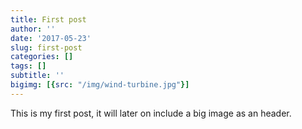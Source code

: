 ```yaml
---
title: First post
author: ''
date: '2017-05-23'
slug: first-post
categories: []
tags: []
subtitle: ''
bigimg: [{src: "/img/wind-turbine.jpg"}]
---
```


This is my first post, it will later on include a big image as an header.